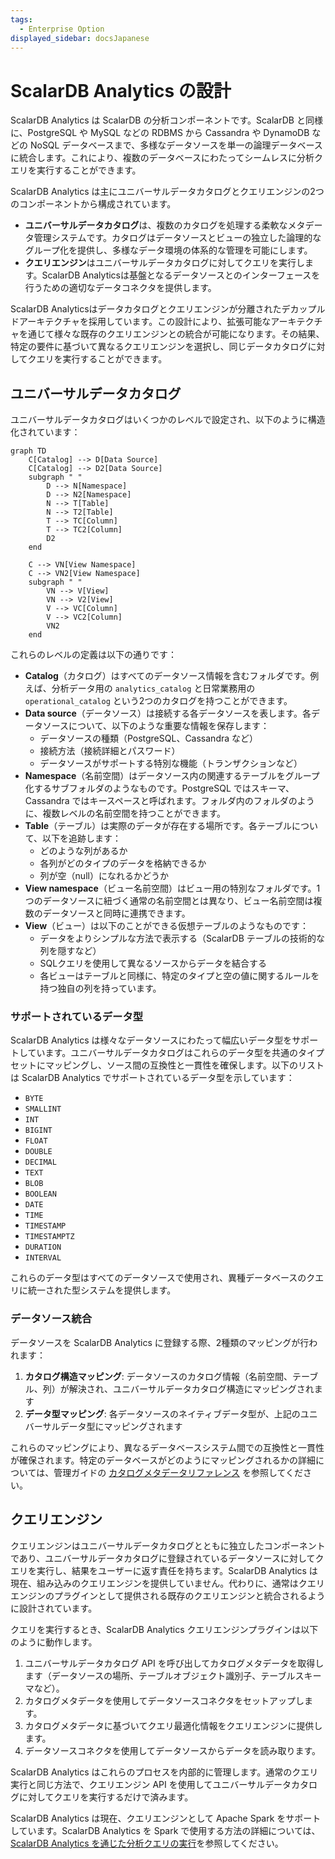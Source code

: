 ```yaml
---
tags:
  - Enterprise Option
displayed_sidebar: docsJapanese
---
```


# ScalarDB Analytics の設計


<TranslationBanner />

ScalarDB Analytics は ScalarDB の分析コンポーネントです。ScalarDB と同様に、PostgreSQL や MySQL などの RDBMS から Cassandra や DynamoDB などの NoSQL データベースまで、多様なデータソースを単一の論理データベースに統合します。これにより、複数のデータベースにわたってシームレスに分析クエリを実行することができます。

ScalarDB Analytics は主にユニバーサルデータカタログとクエリエンジンの2つのコンポーネントから構成されています。

- **ユニバーサルデータカタログ**は、複数のカタログを処理する柔軟なメタデータ管理システムです。カタログはデータソースとビューの独立した論理的なグループ化を提供し、多様なデータ環境の体系的な管理を可能にします。
- **クエリエンジン**はユニバーサルデータカタログに対してクエリを実行します。ScalarDB Analyticsは基盤となるデータソースとのインターフェースを行うための適切なデータコネクタを提供します。

ScalarDB Analyticsはデータカタログとクエリエンジンが分離されたデカップルドアーキテクチャを採用しています。この設計により、拡張可能なアーキテクチャを通じて様々な既存のクエリエンジンとの統合が可能になります。その結果、特定の要件に基づいて異なるクエリエンジンを選択し、同じデータカタログに対してクエリを実行することができます。

## ユニバーサルデータカタログ

ユニバーサルデータカタログはいくつかのレベルで設定され、以下のように構造化されています：

```mermaid
graph TD
    C[Catalog] --> D[Data Source]
    C[Catalog] --> D2[Data Source]
    subgraph " "
        D --> N[Namespace]
        D --> N2[Namespace]
        N --> T[Table]
        N --> T2[Table]
        T --> TC[Column]
        T --> TC2[Column]
        D2
    end

    C --> VN[View Namespace]
    C --> VN2[View Namespace]
    subgraph " "
        VN --> V[View]
        VN --> V2[View]
        V --> VC[Column]
        V --> VC2[Column]
        VN2
    end
```

これらのレベルの定義は以下の通りです：

- **Catalog**（カタログ）はすべてのデータソース情報を含むフォルダです。例えば、分析データ用の `analytics_catalog` と日常業務用の `operational_catalog` という2つのカタログを持つことができます。
- **Data source**（データソース）は接続する各データソースを表します。各データソースについて、以下のような重要な情報を保存します：
  - データソースの種類（PostgreSQL、Cassandra など）
  - 接続方法（接続詳細とパスワード）
  - データソースがサポートする特別な機能（トランザクションなど）
- **Namespace**（名前空間）はデータソース内の関連するテーブルをグループ化するサブフォルダのようなものです。PostgreSQL ではスキーマ、Cassandra ではキースペースと呼ばれます。フォルダ内のフォルダのように、複数レベルの名前空間を持つことができます。
- **Table**（テーブル）は実際のデータが存在する場所です。各テーブルについて、以下を追跡します：
  - どのような列があるか
  - 各列がどのタイプのデータを格納できるか
  - 列が空（null）になれるかどうか
- **View namespace**（ビュー名前空間）はビュー用の特別なフォルダです。1つのデータソースに紐づく通常の名前空間とは異なり、ビュー名前空間は複数のデータソースと同時に連携できます。
- **View**（ビュー）は以下のことができる仮想テーブルのようなものです：
  - データをよりシンプルな方法で表示する（ScalarDB テーブルの技術的な列を隠すなど）
  - SQLクエリを使用して異なるソースからデータを結合する
  - 各ビューはテーブルと同様に、特定のタイプと空の値に関するルールを持つ独自の列を持っています。

### サポートされているデータ型

ScalarDB Analytics は様々なデータソースにわたって幅広いデータ型をサポートしています。ユニバーサルデータカタログはこれらのデータ型を共通のタイプセットにマッピングし、ソース間の互換性と一貫性を確保します。以下のリストは ScalarDB Analytics でサポートされているデータ型を示しています：

- `BYTE`
- `SMALLINT`
- `INT`
- `BIGINT`
- `FLOAT`
- `DOUBLE`
- `DECIMAL`
- `TEXT`
- `BLOB`
- `BOOLEAN`
- `DATE`
- `TIME`
- `TIMESTAMP`
- `TIMESTAMPTZ`
- `DURATION`
- `INTERVAL`

これらのデータ型はすべてのデータソースで使用され、異種データベースのクエリに統一された型システムを提供します。

### データソース統合

データソースを ScalarDB Analytics に登録する際、2種類のマッピングが行われます：

1. **カタログ構造マッピング**: データソースのカタログ情報（名前空間、テーブル、列）が解決され、ユニバーサルデータカタログ構造にマッピングされます
2. **データ型マッピング**: 各データソースのネイティブデータ型が、上記のユニバーサルデータ型にマッピングされます

これらのマッピングにより、異なるデータベースシステム間での互換性と一貫性が確保されます。特定のデータベースがどのようにマッピングされるかの詳細については、管理ガイドの [カタログメタデータリファレンス](administration.mdx#カタログメタデータリファレンス) を参照してください。

## クエリエンジン

クエリエンジンはユニバーサルデータカタログとともに独立したコンポーネントであり、ユニバーサルデータカタログに登録されているデータソースに対してクエリを実行し、結果をユーザーに返す責任を持ちます。ScalarDB Analytics は現在、組み込みのクエリエンジンを提供していません。代わりに、通常はクエリエンジンのプラグインとして提供される既存のクエリエンジンと統合されるように設計されています。

クエリを実行するとき、ScalarDB Analytics クエリエンジンプラグインは以下のように動作します。

1. ユニバーサルデータカタログ API を呼び出してカタログメタデータを取得します（データソースの場所、テーブルオブジェクト識別子、テーブルスキーマなど）。
2. カタログメタデータを使用してデータソースコネクタをセットアップします。
3. カタログメタデータに基づいてクエリ最適化情報をクエリエンジンに提供します。
4. データソースコネクタを使用してデータソースからデータを読み取ります。

ScalarDB Analytics はこれらのプロセスを内部的に管理します。通常のクエリ実行と同じ方法で、クエリエンジン API を使用してユニバーサルデータカタログに対してクエリを実行するだけで済みます。

ScalarDB Analytics は現在、クエリエンジンとして Apache Spark をサポートしています。ScalarDB Analytics を Spark で使用する方法の詳細については、[ScalarDB Analytics を通じた分析クエリの実行](./run-analytical-queries.mdx)を参照してください。
